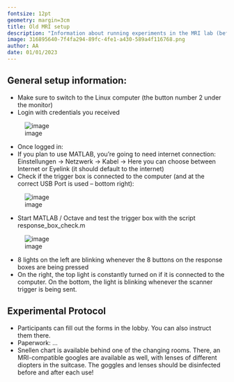 ```yaml
---
fontsize: 12pt
geometry: margin=3cm
title: Old MRI setup
description: "Information about running experiments in the MRI lab (before the new computer arrived!)"
image: 316895640-7f4fa294-89fc-4fe1-a430-589a4f116768.png
author: AA
date: 01/01/2023
---
```


## General setup information:

-   Make sure to switch to the Linux computer (the button number 2 under the monitor)
-   Login with credentials you received

![image](./316896390-c2262ad2-04dc-48b0-97cb-4ab0d373b50c.png)

-   Once logged in:
-   If you plan to use MATLAB, you’re going to need internet connection: Einstellungen -\> Netzwerk -\> Kabel -\> Here you can choose between Internet or Eyelink (it should default to the internet)
-   Check if the trigger box is connected to the computer (and at the correct USB Port is used – bottom right):

![image](./316896326-d1109ced-7fe1-482c-9d28-8d54a82cb805.png)

-   Start MATLAB / Octave and test the trigger box with the script response_box_check.m

![image](./316895640-7f4fa294-89fc-4fe1-a430-589a4f116768.png)

-   8 lights on the left are blinking whenever the 8 buttons on the response boxes are being pressed
-   On the right, the top light is constantly turned on if it is connected to the computer. On the bottom, the light is blinking whenever the scanner trigger is being sent.

## Experimental Protocol

-   Participants can fill out the forms in the lobby. You can also instruct them there.
-   Paperwork: ...
-   Snellen chart is available behind one of the changing rooms. There, an MRI-compatible googles are available as well, with lenses of different diopters in the suitcase. The goggles and lenses should be disinfected before and after each use!
